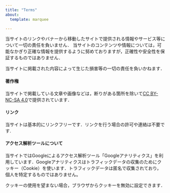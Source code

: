 ```yaml
---
title: "Terms"
about:
  template: marquee

---
```


当サイトのリンクやバナーから移動したサイトで提供される情報やサービス等について一切の責任を負いません．
当サイトのコンテンツや情報については，可能なかぎり正確な情報を提供するように努めておりますが，正確性や安全性を保証するものではありません．

当サイトに掲載された内容によって生じた損害等の一切の責任を負いかねます．

#### 著作権

当サイトで掲載している文章や画像などは，断りがある箇所を除いて[CC BY-NC-SA 4.0](https://creativecommons.org/licenses/by-nc-sa/4.0/deed.ja)で提供されています．

#### リンク

当サイトは基本的にリンクフリーです．リンクを行う場合の許可や連絡は不要です.

#### アクセス解析ツールについて

当サイトではGoogleによるアクセス解析ツール「Googleアナリティクス」を利用しています．Googleアナリティクスはトラフィックデータの収集のためにクッキー（Cookie）を使います．トラフィックデータは匿名で収集されており，個人を特定するものではありません。

クッキーの使用を望まない場合，ブラウザからクッキーを無効に設定できます．
